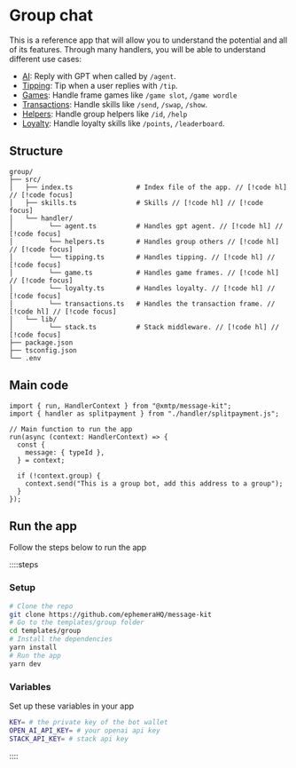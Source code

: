# Group chat

This is a reference app that will allow you to understand the potential and all of its features. Through many handlers, you will be able to understand different use cases:

- [AI](/templates/group/agents): Reply with GPT when called by `/agent`.
- [Tipping](/templates/group/tipping): Tip when a user replies with `/tip`.
- [Games](/templates/group/games): Handle frame games like `/game slot`, `/game wordle`
- [Transactions](/templates/group/transactions): Handle skills like `/send`, `/swap`, `/show`.
- [Helpers](/templates/group/helpers): Handle group helpers like `/id`, `/help`
- [Loyalty](/templates/group/loyalty): Handle loyalty skills like `/points`, `/leaderboard`.

## Structure

```
group/
├── src/
│   ├── index.ts                # Index file of the app. // [!code hl] // [!code focus]
│   ├── skills.ts               # Skills // [!code hl] // [!code focus]
│   └── handler/
│         └── agent.ts          # Handles gpt agent. // [!code hl] // [!code focus]
│         └── helpers.ts        # Handles group others // [!code hl] // [!code focus]
│         └── tipping.ts        # Handles tipping. // [!code hl] // [!code focus]
│         └── game.ts           # Handles game frames. // [!code hl] // [!code focus]
│         └── loyalty.ts        # Handles loyalty. // [!code hl] // [!code focus]
│         └── transactions.ts   # Handles the transaction frame. // [!code hl] // [!code focus]
│   └── lib/
│         └── stack.ts          # Stack middleware. // [!code hl] // [!code focus]
├── package.json
├── tsconfig.json
└── .env
```

## Main code

```tsx [src/index.ts]
import { run, HandlerContext } from "@xmtp/message-kit";
import { handler as splitpayment } from "./handler/splitpayment.js";

// Main function to run the app
run(async (context: HandlerContext) => {
  const {
    message: { typeId },
  } = context;

  if (!context.group) {
    context.send("This is a group bot, add this address to a group");
  }
});
```

## Run the app

Follow the steps below to run the app

::::steps

### Setup

```bash [cmd]
# Clone the repo
git clone https://github.com/ephemeraHQ/message-kit
# Go to the templates/group folder
cd templates/group
# Install the dependencies
yarn install
# Run the app
yarn dev
```

### Variables

Set up these variables in your app

```bash [cmd]
KEY= # the private key of the bot wallet
OPEN_AI_API_KEY= # your openai api key
STACK_API_KEY= # stack api key
```

::::
